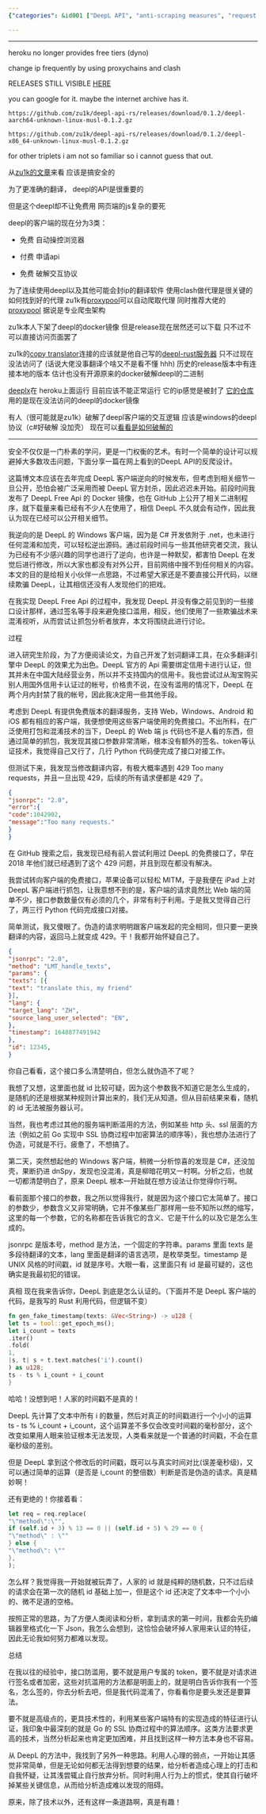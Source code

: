 ```yaml
---
{"categories": &id001 ["DeepL API", "anti-scraping measures", "request structure analysis", "naming conventions", "bypassing systems", "challenges", "abusing the system"], "category": "API Scraping", "date": "2022-09-06 08:52:42", "description": "The comments discuss efforts to circumvent DeepL API's anti-scraping mechanisms by examining request structures and identifying consistent naming conventions. Despite these potential vulnerabilities, the commenters ultimately decide against abusing the system due to its complexity.", "tags": *id001, "title": "deepl免费翻译 免费白嫖"}

---
```


------

heroku no longer provides free tiers (dyno)

change ip frequently by using proxychains and clash

RELEASES STILL VISIBLE [HERE](https://github.com/zu1k/removed-2022-07-12/releases/tag/0.1.2)

you can google for it. maybe the internet archive has it.

`https://github.com/zu1k/deepl-api-rs/releases/download/0.1.2/deepl-aarch64-unknown-linux-musl-0.1.2.gz`

`https://github.com/zu1k/deepl-api-rs/releases/download/0.1.2/deepl-x86_64-unknown-linux-musl-0.1.2.gz`

for other triplets i am not so familiar so i cannot guess that out.

从[zu1k的文章](https://zu1k.com/posts/)来看 应该是搞安全的

为了更准确的翻译， deepl的API是很重要的

但是这个deepl却不让免费用 网页端的js复杂的要死

deepl的客户端的现在分为3类：

- 免费 自动操控浏览器

- 付费 申请api

- 免费 破解交互协议

为了连续使用deepl以及其他可能会封ip的翻译软件 使用clash做代理是很关键的 如何找到好的代理 zu1k有[proxypool](https://github.com/zu1k/proxypool)可以自动爬取代理 同时推荐大佬的[proxypool](https://github.com/Python3WebSpider/ProxyPool) 据说是专业爬虫架构

zu1k本人下架了deepl的docker镜像 但是release现在居然还可以下载 只不过不可以直接访问页面罢了

zu1k的[copy translator](https://github.com/zu1k/copy-translator)连接的应该就是他自己写的[deepl-rust服务器](https://deepl.zu1k.com/translate) 只不过现在没法访问了 (话说大佬没事翻译个啥又不是看不懂 hhh) 历史的release版本中有连接本地的版本 估计也没有开源原来的docker破解deepl的二进制

[deeplx](https://deeplx.herokuapp.com/)在 heroku上面运行 目前应该不能正常运行 它的ip感觉是被封了 [它的仓库](https://github.com/devockr/deeplx)用的是现在没法访问的deepl的docker镜像

有人（很可能就是zu1k）破解了deepl客户端的交互逻辑 应该是windows的deepl协议（c#好破解 没加壳） 现在可以[看看是如何破解的](https://mp.weixin.qq.com/s?__biz=MzI3NTEwOTA4OQ==&mid=2649181781&idx=1&sn=3591257c389292ed139692637181e70a&chksm=f31a2bdbc46da2cdf4e01b9f663eae934b53fcdb256193b8db0662a41522a31c8af6bca034d3&scene=126&&sessionid=0)

-----------------------

安全不仅仅是一门朴素的学问，更是一门权衡的艺术。有时一个简单的设计可以规避掉大多数攻击问题，下面分享一篇在网上看到的DeepL API的反爬设计。

这篇博文本应该在去年完成 DeepL 客户端逆向的时候发布，但考虑到相关细节一旦公开，恐怕会被广泛采用而被 DeepL 官方封杀，因此迟迟未开始。前段时间我发布了 DeepL Free Api 的 Docker 镜像，也在 GitHub 上公开了相关二进制程序，就下载量来看已经有不少人在使用了，相信 DeepL 不久就会有动作，因此我认为现在已经可以公开相关细节。

我逆向的是 DeepL 的 Windows 客户端，因为是 C# 开发依附于 .net，也未进行任何混淆和加壳，可以轻松逆出源码。通过前段时间与一些其他研究者交流，我认为已经有不少感兴趣的同学也进行了逆向，也许是一种默契，都害怕 DeepL 在发觉后进行修改，所以大家也都没有对外公开，目前网络中搜不到任何相关的内容。本文的目的是给相关小伙伴一点思路，不过希望大家还是不要直接公开代码，以继续欺骗 DeepL，让其相信还没有人发现他们的把戏。

在我实现 DeepL Free Api 的过程中，我发现 DeepL 并没有像之前见到的一些接口设计那样，通过签名等手段来避免接口滥用，相反，他们使用了一些欺骗战术来混淆视听，从而尝试让抓包分析者放弃，本文将围绕此进行讨论。

过程

进入研究生阶段，为了方便阅读论文，为自己开发了划词翻译工具，在众多翻译引擎中 DeepL 的效果尤为出色。DeepL 官方的 Api 需要绑定信用卡进行认证，但其并未在中国大陆经营业务，所以并不支持国内的信用卡。我也尝试过从淘宝购买别人用国外信用卡认证过的帐号，价格贵不说，在没有滥用的情况下，DeepL 在两个月内封禁了我的帐号，因此我决定用一些其他手段。

考虑到 DeepL 有提供免费版本的翻译服务，支持 Web，Windows、Android 和 iOS 都有相应的客户端，我便想使用这些客户端使用的免费接口。不出所料，在广泛使用打包和混淆技术的当下，DeepL 的 Web 端 js 代码也不是人看的东西，但通过简单的抓包，我发现其接口参数非常清晰，根本没有额外的签名、token等认证技术，我觉得自己又行了，几行 Python 代码便完成了接口对接工作。

但测试下来，我发现当修改翻译内容，有极大概率遇到 429 Too many requests，并且一旦出现 429，后续的所有请求便都是 429 了。

```json
{
"jsonrpc": "2.0",
"error":{
"code":1042902,
"message":"Too many requests."
}
}

```

在 GitHub 搜索之后，我发现已经有前人尝试利用过 DeepL 的免费接口了，早在 2018 年他们就已经遇到了这个 429 问题，并且到现在都没有解决。

我尝试转向客户端的免费接口，苹果设备可以轻松 MITM，于是我便在 iPad 上对 DeepL 客户端进行抓包，让我意想不到的是，客户端的请求竟然比 Web 端的简单不少，接口参数数量仅有必须的几个，非常有利于利用。于是我又觉得自己行了，两三行 Python 代码完成接口对接。

简单测试，我又傻眼了。伪造的请求明明跟客户端发起的完全相同，但只要一更换翻译的内容，返回马上就变成 429。干！我都开始怀疑自己了。

```json
{
"jsonrpc": "2.0",
"method": "LMT_handle_texts",
"params": {
"texts": [{
"text": "translate this, my friend"
}],
"lang": {
"target_lang": "ZH",
"source_lang_user_selected": "EN",
},
"timestamp": 1648877491942
},
"id": 12345,
}

```

你自己看看，这个接口多么清楚明白，但怎么就伪造不了呢？

我想了又想，这里面也就 id 比较可疑，因为这个参数我不知道它是怎么生成的，是随机的还是根据某种规则计算出来的，我们无从知道。但从目前结果来看，随机的 id 无法被服务器认可。

当然，我也考虑过其他的服务端判断滥用的方法，例如某些 http 头、ssl 层面的方法（例如之前 Go 实现中 SSL 协商过程中加密算法的顺序等），我也想办法进行了伪造，可就是不行。疲惫了，不想搞了。

第二天，突然想起他的 Windows 客户端，稍微一分析惊喜的发现是 C#，还没加壳，果断扔进 dnSpy，发现也没混淆，真是柳暗花明又一村啊。分析之后，也就一切都清楚明白了，原来 DeepL 根本一开始就在想方设法让你觉得你行啊。

看前面那个接口的参数，我之所以觉得我行，就是因为这个接口它太简单了。接口的参数少，参数含义又非常明确，它并不像某些厂那样用一些不知所以然的缩写，这里的每一个参数，它的名称都在告诉我它的含义、它是干什么的以及它是怎么生成的。

jsonrpc 是版本号，method 是方法，一个固定的字符串。params 里面 texts 是多段待翻译的文本，lang 里面是翻译的语言选项，是枚举类型。timestamp 是 UNIX 风格的时间戳，id 就是序号。大眼一看，这里面只有 id 是最可疑的，这也确实是我最初犯的错误。

真相 现在我来告诉你，DeepL 到底是怎么认证的。（下面并不是 DeepL 客户端的代码，是我写的 Rust 利用代码，但逻辑不变）

```rust
fn gen_fake_timestamp(texts: &Vec<String>) -> u128 {
let ts = tool::get_epoch_ms();
let i_count = texts
.iter()
.fold(
1,
|s, t| s + t.text.matches('i').count()
) as u128;
ts - ts % i_count + i_count
}

```

哈哈！没想到吧！人家的时间戳不是真的！

DeepL 先计算了文本中所有 i 的数量，然后对真正的时间戳进行一个小小的运算 ts - ts % i_count + i_count，这个运算差不多仅会改变时间戳的毫秒部分，这个改变如果用人眼来验证根本无法发现，人类看来就是一个普通的时间戳，不会在意毫秒级的差别。

但是 DeepL 拿到这个修改后的时间戳，既可以与真实时间对比(误差毫秒级)，又可以通过简单的运算（是否是 i_count 的整倍数）判断是否是伪造的请求。真是精妙啊！

还有更绝的！你接着看：

```rust
let req = req.replace(
"\"method\":\"",
if (self.id + 3) % 13 == 0 || (self.id + 5) % 29 == 0 {
"\"method\" : \""
} else {
"\"method\": \""
},
);

```

怎么样？我觉得我一开始就被玩弄了，人家的 id 就是纯粹的随机数，只不过后续的请求会在第一次的随机 id 基础上加一，但是这个 id 还决定了文本中一个小小的、微不足道的空格。

按照正常的思路，为了方便人类阅读和分析，拿到请求的第一时间，我都会先扔编辑器里格式化一下 Json，我怎么会想到，这恰恰会破坏掉人家用来认证的特征，因此无论我如何努力都难以发现。

总结

在我以往的经验中，接口防滥用，要不就是用户专属的 token，要不就是对请求进行签名或者加密，这些对抗滥用的方法都是明面上的，就是明白告诉你我有一个签名，怎么签的，你去分析去吧，但是我代码混淆了，你看看你是要头发还是要算法。

要不就是高级点的，更具技术性的，利用某些客户端特有的实现造成的特征进行认证，我印象中最深刻的就是 Go 的 SSL 协商过程中的算法顺序。这类方法要求更高的技术，当然分析起来也肯定更加困难，并且找到这样一种方法本身也不容易。

从 DeepL 的方法中，我找到了另外一种思路。利用人心理的弱点，一开始让其感觉非常简单，但是无论如何都无法得到想要的结果，给分析者造成心理上的打击和自我怀疑，让其浅尝辄止自行放弃分析。同时利用人行为上的惯式，使其自行破坏掉某些关键信息，从而给分析造成难以发现的阻碍。

原来，除了技术以外，还有这样一条道路啊，真是有趣！

